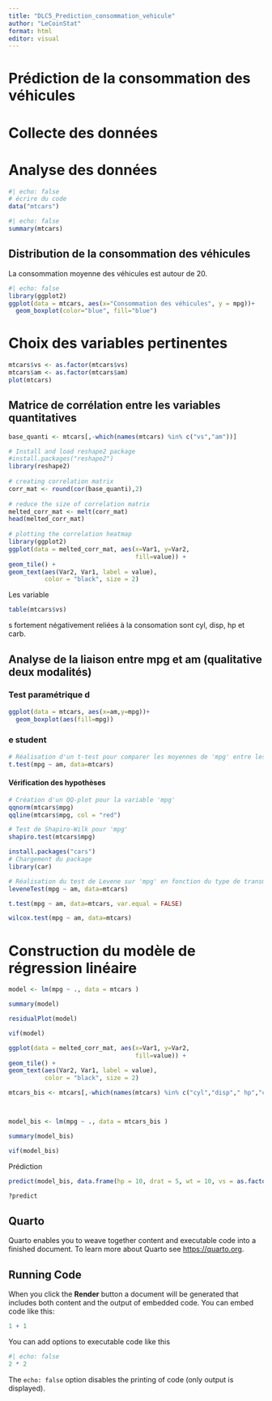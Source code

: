 ```yaml
---
title: "DLC5_Prediction_consommation_vehicule"
author: "LeCoinStat"
format: html
editor: visual
---
```


# Prédiction de la consommation des véhicules

# Collecte des données

# Analyse des données

```r
#| echo: false
# écrire du code
data("mtcars")

```

```r
#| echo: false
summary(mtcars)

```

## Distribution de la consommation des véhicules

La consommation moyenne des véhicules est autour de 20.

```r
#| echo: false
library(ggplot2)
ggplot(data = mtcars, aes(x="Consommation des véhicules", y = mpg))+
  geom_boxplot(color="blue", fill="blue")
```

# Choix des variables pertinentes

```r
mtcars$vs <- as.factor(mtcars$vs)
mtcars$am <- as.factor(mtcars$am)
plot(mtcars)
```

## Matrice de corrélation entre les variables quantitatives

```r
base_quanti <- mtcars[,-which(names(mtcars) %in% c("vs","am"))]

```

```r

# Install and load reshape2 package
#install.packages("reshape2")
library(reshape2)
 
# creating correlation matrix
corr_mat <- round(cor(base_quanti),2)
 
# reduce the size of correlation matrix
melted_corr_mat <- melt(corr_mat)
head(melted_corr_mat)
 
# plotting the correlation heatmap
library(ggplot2)
ggplot(data = melted_corr_mat, aes(x=Var1, y=Var2, 
                                   fill=value)) + 
geom_tile() +
geom_text(aes(Var2, Var1, label = value), 
          color = "black", size = 2)
```

Les variable

```r
table(mtcars$vs)
```

s fortement négativement reliées à la consomation sont cyl, disp, hp et carb.

## Analyse de la liaison entre mpg et am (qualitative deux modalités)

### Test paramétrique d

```r
ggplot(data = mtcars, aes(x=am,y=mpg))+
  geom_boxplot(aes(fill=mpg))
```

### e student

```r
# Réalisation d'un t-test pour comparer les moyennes de 'mpg' entre les voitures à transmission manuelle et automatique
t.test(mpg ~ am, data=mtcars)

```

#### Vérification des hypothèses

```r
# Création d'un QQ-plot pour la variable 'mpg'
qqnorm(mtcars$mpg)
qqline(mtcars$mpg, col = "red")
```

```r
# Test de Shapiro-Wilk pour 'mpg'
shapiro.test(mtcars$mpg)
```

```r
install.packages("cars")
# Chargement du package
library(car)

# Réalisation du test de Levene sur 'mpg' en fonction du type de transmission 'am'
leveneTest(mpg ~ am, data=mtcars)
```

```r

t.test(mpg ~ am, data=mtcars, var.equal = FALSE)
```

```r
wilcox.test(mpg ~ am, data=mtcars)

```

# Construction du modèle de régression linéaire

```r
model <- lm(mpg ~ ., data = mtcars )
```

```r
summary(model)
```

```r
residualPlot(model)
```

```r
vif(model)
```

```r
ggplot(data = melted_corr_mat, aes(x=Var1, y=Var2, 
                                   fill=value)) + 
geom_tile() +
geom_text(aes(Var2, Var1, label = value), 
          color = "black", size = 2)
```

```r
mtcars_bis <- mtcars[,-which(names(mtcars) %in% c("cyl","disp"," hp","carb","qsec"))]



model_bis <- lm(mpg ~ ., data = mtcars_bis )
```

```r
summary(model_bis)
```

```r
vif(model_bis)
```

Prédiction

```r
predict(model_bis, data.frame(hp = 10, drat = 5, wt = 10, vs = as.factor(0), am = as.factor(0), gear = 7))

```

```r
?predict
```

## Quarto

Quarto enables you to weave together content and executable code into a finished document. To learn more about Quarto see <https://quarto.org>.

## Running Code

When you click the **Render** button a document will be generated that includes both content and the output of embedded code. You can embed code like this:

```r
1 + 1
```

You can add options to executable code like this

```r
#| echo: false
2 * 2
```

The `echo: false` option disables the printing of code (only output is displayed).
